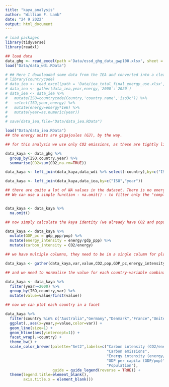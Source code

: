 ```yaml
---
title: "kaya_analysis"
author: "William F. Lamb"
date: "24 9 2022"
output: html_document
---
```


```r

# load packages
library(tidyverse)
library(readxl)

## load data
data_ghg <- read_excel(path ='Data/essd_ghg_data_gwp100.xlsx', sheet = 3)
load("Data/data_wdi.RData")

# ## Here I downloaded some data from the IEA and converted into a clean format for our analysis
# library(countrycode)
# data_iea <- read_excel(path = 'Data/iea_total_final_energy_use.xlsx',range = "A2:X27")
# data_iea <- gather(data_iea,year,energy,`2000`:`2020`)
# data_iea <- data_iea %>% 
#   mutate(ISO=countrycode(Country,'country.name','iso3c')) %>% 
#   select(ISO,year,energy) %>% 
#   mutate(energy=energy*1e6) %>% 
#   mutate(year=as.numeric(year))
# 
# save(data_iea,file="Data/data_iea.RData")

load("Data/data_iea.RData")
## the energy units are gigajoules (GJ), by the way.

```

```r

## for this analysis we use only CO2 emissions, as these are tightly linked to energy use, unlike the other gases

data_kaya <- data_ghg %>% 
  group_by(ISO,country,year) %>% 
  summarise(CO2=sum(CO2,na.rm=TRUE))

data_kaya <- left_join(data_kaya,data_wdi %>% select(-country),by=c("ISO","year"))

data_kaya <- left_join(data_kaya,data_iea,by=c("ISO","year"))

```


```r

## there are quite a lot of NA values in the dataset. There is no energy data for some countries, so we cant include them in the analysis
## We can use a simple function - na.omit() - to filter only the "complete" rows


data_kaya <- data_kaya %>% 
  na.omit()

## now simply calculate the kaya identity (we already have CO2 and population)

data_kaya <- data_kaya %>% 
  mutate(GDP_pc = gdp_ppp/pop) %>% 
  mutate(energy_intensity = energy/gdp_ppp) %>% 
  mutate(carbon_intensity = CO2/energy)

```

```r

## we have multiple columns, they need to be in a single column for plotting 

data_kaya <- gather(data_kaya,var,value,CO2,pop,GDP_pc,energy_intensity,carbon_intensity)

## and we need to normalise the value for each country-variable combination to 1 in 2000

data_kaya <- data_kaya %>% 
  filter(year>=2000) %>% 
  group_by(ISO,country,var) %>% 
  mutate(value=value/first(value))

## now we can plot each country in a facet

data_kaya %>% 
  filter(country %in% c("Australia","Germany","Denmark","France","United Kingdom","Japan","United States","New Zealand")) %>%
  ggplot(.,aes(x=year,y=value,color=var)) +
  geom_line(size=1) +
  geom_hline(aes(yintercept=1)) +
  facet_wrap(.~country) +
  theme_bw() +
  scale_color_brewer(palette="Set2",labels=c("Carbon intensity (CO2/energy)",
                                             "Carbon emissions",
                                             "Energy intensity (energy/GDP)",
                                             "GDP per capita (GDP/pop)",
                                             "Population"),
                     guide = guide_legend(reverse = TRUE)) +
  theme(legend.title=element_blank(),
        axis.title.x = element_blank())

```



